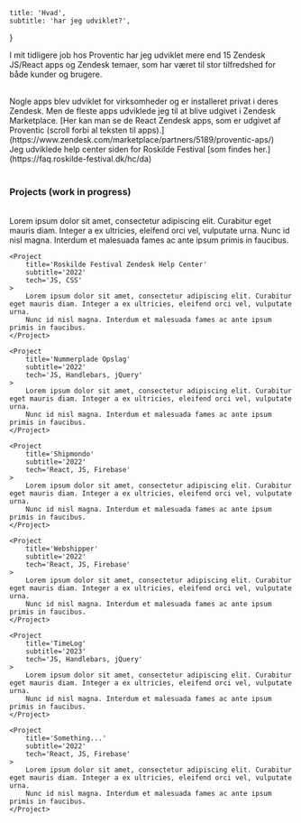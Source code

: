     title: 'Hvad',
    subtitle: 'har jeg udviklet?',
}

I mit tidligere job hos Proventic har jeg udviklet mere end 15 Zendesk JS/React apps og Zendesk temaer,
som har været til stor tilfredshed for både kunder og brugere.

<br />
Nogle apps blev udviklet for virksomheder og er installeret privat i deres Zendesk.
Men de fleste apps udviklede jeg til at blive udgivet i Zendesk Marketplace.
[Her kan man se de React Zendesk apps, som er udgivet af Proventic
(scroll forbi al teksten til apps).](https://www.zendesk.com/marketplace/partners/5189/proventic-aps/)

<br />
Jeg udviklede help center siden for Roskilde Festival [som findes her.](https://faq.roskilde-festival.dk/hc/da)

<br />
<br />

### Projects (work in progress)
<br />

<ResponsiveGrid>
    <Project
        title='Flexfone'
        subtitle='2022'
        tech='React, JS, Firebase'
    >
        Lorem ipsum dolor sit amet, consectetur adipiscing elit. Curabitur eget mauris diam. Integer a ex ultricies, eleifend orci vel, vulputate urna.
        Nunc id nisl magna. Interdum et malesuada fames ac ante ipsum primis in faucibus.
    </Project>

    <Project
        title='Roskilde Festival Zendesk Help Center'
        subtitle='2022'
        tech='JS, CSS'
    >
        Lorem ipsum dolor sit amet, consectetur adipiscing elit. Curabitur eget mauris diam. Integer a ex ultricies, eleifend orci vel, vulputate urna.
        Nunc id nisl magna. Interdum et malesuada fames ac ante ipsum primis in faucibus.
    </Project>

    <Project
        title='Nummerplade Opslag'
        subtitle='2022'
        tech='JS, Handlebars, jQuery'
    >
        Lorem ipsum dolor sit amet, consectetur adipiscing elit. Curabitur eget mauris diam. Integer a ex ultricies, eleifend orci vel, vulputate urna.
        Nunc id nisl magna. Interdum et malesuada fames ac ante ipsum primis in faucibus.
    </Project>

    <Project
        title='Shipmondo'
        subtitle='2022'
        tech='React, JS, Firebase'
    >
        Lorem ipsum dolor sit amet, consectetur adipiscing elit. Curabitur eget mauris diam. Integer a ex ultricies, eleifend orci vel, vulputate urna.
        Nunc id nisl magna. Interdum et malesuada fames ac ante ipsum primis in faucibus.
    </Project>

    <Project
        title='Webshipper'
        subtitle='2022'
        tech='React, JS, Firebase'
    >
        Lorem ipsum dolor sit amet, consectetur adipiscing elit. Curabitur eget mauris diam. Integer a ex ultricies, eleifend orci vel, vulputate urna.
        Nunc id nisl magna. Interdum et malesuada fames ac ante ipsum primis in faucibus.
    </Project>

    <Project
        title='TimeLog'
        subtitle='2023'
        tech='JS, Handlebars, jQuery'
    >
        Lorem ipsum dolor sit amet, consectetur adipiscing elit. Curabitur eget mauris diam. Integer a ex ultricies, eleifend orci vel, vulputate urna.
        Nunc id nisl magna. Interdum et malesuada fames ac ante ipsum primis in faucibus.
    </Project>

    <Project
        title='Something...'
        subtitle='2022'
        tech='React, JS, Firebase'
    >
        Lorem ipsum dolor sit amet, consectetur adipiscing elit. Curabitur eget mauris diam. Integer a ex ultricies, eleifend orci vel, vulputate urna.
        Nunc id nisl magna. Interdum et malesuada fames ac ante ipsum primis in faucibus.
    </Project>
</ResponsiveGrid>
